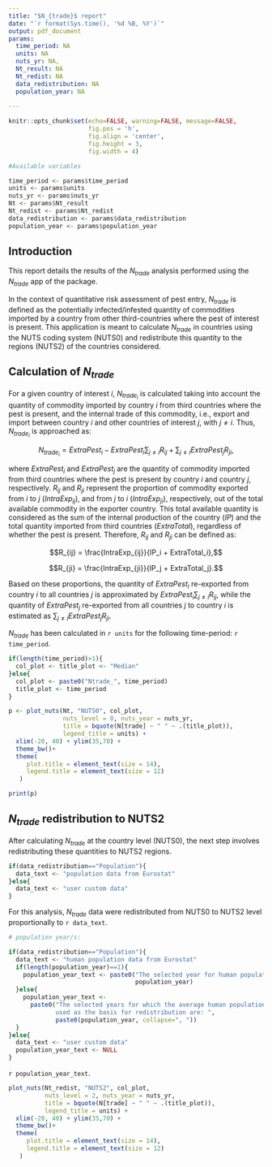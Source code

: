 ```yaml
---
title: "$N_{trade}$ report"
date: "`r format(Sys.time(), '%d %B, %Y')`"
output: pdf_document
params:
  time_period: NA
  units: NA
  nuts_yr: NA,
  Nt_result: NA
  Nt_redist: NA
  data_redistribution: NA
  population_year: NA
  
---
```


```r
knitr::opts_chunk$set(echo=FALSE, warning=FALSE, message=FALSE,
                      fig.pos = 'h',
                      fig.align = 'center',
                      fig.height = 3,
                      fig.width = 4)
```

```r
#Available variables

time_period <- params$time_period
units <- params$units
nuts_yr <- params$nuts_yr
Nt <- params$Nt_result
Nt_redist <- params$Nt_redist
data_redistribution <- params$data_redistribution
population_year <- params$population_year

```


## Introduction

This report details the results of the $N_{trade}$ analysis performed using the 
$N_{trade}$ app of the \texttt{qPRAentry} package.

In the context of quantitative risk assessment of pest entry, $N_{trade}$ is defined 
as the potentially infected/infested quantity of commodities imported by a country from 
other third-countries where the pest of interest is present. 
This application is meant to calculate $N_{trade}$ in countries using the NUTS 
coding system (NUTS0) and redistribute this quantity to the regions (NUTS2) of 
the countries considered.


## Calculation of $N_{trade}$

For a given country of interest $i$, $N_{trade_i}$ is calculated taking into account the 
quantity of commodity imported by country $i$ from third countries where the pest 
is present, and the internal trade of this commodity, i.e., export and import 
between country $i$ and other countries of interest $j$, with $j \neq i$. Thus, 
$N_{trade_i}$ is approached as:

$$
N_{trade_i} = ExtraPest_i - ExtraPest_i \sum_{j \neq i} R_{ij} + \sum_{j \neq i} ExtraPest_j R_{ji},
$$

where $ExtraPest_i$ and $ExtraPest_j$ are the quantity of commodity imported from 
third countries where the pest is present by country $i$ and country $j$, respectively. 
$R_{ij}$ and $R_{ji}$ represent the proportion of commodity exported from $i$ 
to $j$ ($IntraExp_{ij}$), and from $j$ to $i$ ($IntraExp_{ji}$), respectively, 
out of the total available commodity in the exporter country. This total available
quantity is considered as the sum of the internal production of the country ($IP$) 
and the total quantity imported from third countries ($ExtraTotal$), 
regardless of whether the pest is present. Therefore, $R_{ij}$ and $R_{ji}$ 
can be defined as: 

  $$R_{ij} = \frac{IntraExp_{ij}}{IP_i + ExtraTotal_i},$$
  
  $$R_{ji} = \frac{IntraExp_{ji}}{IP_j + ExtraTotal_j}.$$
  

Based on these proportions, the quantity of $ExtraPest_i$ re-exported from country $i$ 
to all countries $j$ is approximated by $ExtraPest_i \sum_{j \neq i} R_{ij}$, 
while the quantity of $ExtraPest_j$ re-exported from all countries $j$ to country 
$i$ is estimated as $\sum_{j \neq i} ExtraPest_j R_{ji}$.
  
$N_{trade}$ has been calculated in `r units` for the following time-period: `r time_period`.

```r
if(length(time_period)>1){
  col_plot <- title_plot <- "Median"
}else{
  col_plot <- paste0("Ntrade_", time_period)
  title_plot <- time_period
}

p <- plot_nuts(Nt, "NUTS0", col_plot,
               nuts_level = 0, nuts_year = nuts_yr,
               title = bquote(N[trade] ~ " " ~ .(title_plot)), 
               legend_title = units) +
  xlim(-20, 40) + ylim(35,70) +
  theme_bw()+
  theme(
     plot.title = element_text(size = 14),
     legend.title = element_text(size = 12)
   ) 

print(p)

```
\begin{center}
Figure 1: $N_{trade}$ values by country (NUTS0 level).
\end{center}



## $N_{trade}$ redistribution to NUTS2

After calculating $N_{trade}$ at the country level (NUTS0), the next step involves 
redistributing these quantities to NUTS2 regions. 

```r

if(data_redistribution=="Population"){
  data_text <- "population data from Eurostat"
}else{
  data_text <- "user custom data"
}

```

For this analysis, $N_{trade}$ data were redistributed from NUTS0 to NUTS2 level 
proportionally to `r data_text`.

```r

# population year/s:

if(data_redistribution=="Population"){
  data_text <- "human population data from Eurostat"
  if(length(population_year)==1){
    population_year_text <- paste0("The selected year for human population data is ",
                                   population_year)
  }else{
    population_year_text <- 
      paste0("The selected years for which the average human population will be 
             used as the basis for redistribution are: ", 
             paste0(population_year, collapse=", "))
  }
}else{
  data_text <- "user custom data"
  population_year_text <- NULL
}
```

`r population_year_text`.

```r

plot_nuts(Nt_redist, "NUTS2", col_plot, 
          nuts_level = 2, nuts_year = nuts_yr,
          title = bquote(N[trade] ~ " " ~ .(title_plot)), 
          legend_title = units) +
  xlim(-20, 40) + ylim(35,70) +
  theme_bw()+
  theme(
     plot.title = element_text(size = 14),
     legend.title = element_text(size = 12)
   ) 
```
\begin{center}
Figure 2: $N_{trade}$ values redistributed at the NUTS2 level.
\end{center}
